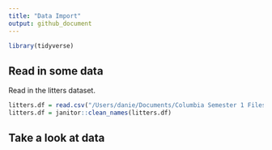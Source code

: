 ```yaml
---
title: "Data Import"
output: github_document
---
```


```r
library(tidyverse)
```

## Read in some data 

Read in the litters dataset.

```r
litters.df = read.csv("/Users/danie/Documents/Columbia Semester 1 Files/Data Science  R Code/Data Wrangling/data_wrangling_1/data/FAS_litters.csv")
litters.df = janitor::clean_names(litters.df)
```


## Take a look at data